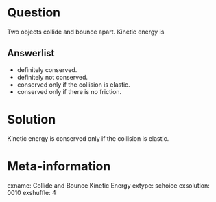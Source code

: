 Question
========
Two objects collide and bounce apart. Kinetic energy is

Answerlist
----------
* definitely conserved.
* definitely not conserved.
* conserved only if the collision is elastic.
* conserved only if there is no friction.

Solution
========
Kinetic energy is conserved only if the collision is elastic.

Meta-information
================
exname: Collide and Bounce Kinetic Energy
extype: schoice
exsolution: 0010
exshuffle: 4
